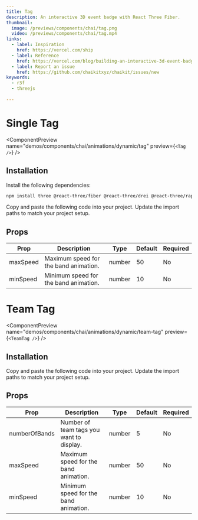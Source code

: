 ```yaml
---
title: Tag
description: An interactive 3D event badge with React Three Fiber.
thumbnail:
  image: /previews/components/chai/tag.png
  video: /previews/components/chai/tag.mp4
links:
  - label: Inspiration
    href: https://vercel.com/ship
  - label: Reference
    href: https://vercel.com/blog/building-an-interactive-3d-event-badge-with-react-three-fiber
  - label: Report an issue
    href: https://github.com/chaikitxyz/chaikit/issues/new
keywords:
  - r3f
  - threejs
  
---
```


# Single Tag

<ComponentPreview
  name="demos/components/chai/animations/dynamic/tag"
  preview={`<Tag />`}
/>

## Installation

<Steps>
  <Step>Install the following dependencies:</Step>

```bash
npm install three @react-three/fiber @react-three/drei @react-three/rapier meshline leva
```

  <Step>Copy and paste the following code into your project.</Step>
  <ComponentSourcej name="components/chai/tag" />
  <Step>Update the import paths to match your project setup.</Step>
</Steps>

## Props 

| Prop      | Description                         | Type   | Default | Required |
|-----------|-------------------------------------|--------|---------|----------|
| maxSpeed  | Maximum speed for the band animation. | number | 50      | No       |
| minSpeed  | Minimum speed for the band animation. | number | 10      | No       |

# Team Tag

<ComponentPreview
  name="demos/components/chai/animations/dynamic/team-tag"
  preview={`<TeamTag />`}
/>

## Installation

<Steps>
  <Step>Copy and paste the following code into your project.</Step>
  <ComponentSourcej name="components/chai/team-tag" />
  <Step>Update the import paths to match your project setup.</Step>
</Steps>

## Props 

| Prop      | Description                         | Type   | Default | Required |
|-----------|-------------------------------------|--------|---------|----------|
| numberOfBands  | Number of team tags you want to display. | number | 5      | No       |
| maxSpeed  | Maximum speed for the band animation. | number | 50      | No       |
| minSpeed  | Minimum speed for the band animation. | number | 10      | No       |